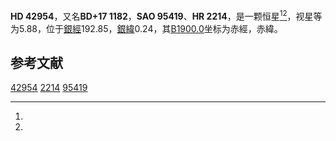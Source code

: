 {{Starbox begin
| name = HD 42954
}}
{{Starbox observe
| epoch = [[J2000.0|J2000.0]]
| constell = {{星座名待查}}<ref name=SIMBAD>{{cite web
 | url=http://simbad.u-strasbg.fr/simbad/sim-id?Ident=HR+2214
 | title=Pulsating variable Star
 | publisher=Centre de Données astronomiques de Strasbourg
 | work=SIMBAD
 | accessdate=2012-07-13
 | archive-date=2016-03-16
 | archive-url=https://web.archive.org/web/20160316084826/http://simbad.u-strasbg.fr/simbad/sim-id?Ident=HR+2214
 | dead-url=no
 }}</ref><ref name=DATA>{{cite web
 | url=http://vizier.u-strasbg.fr/viz-bin/VizieR-5?-out.add=.&-source=5050&-corr=PK=HR&-out.max=9999&HR=2214
 | title=VizieR Detailed Page
 | accessdate=2012-07-13
 | archive-date=2016-03-05
 | archive-url=https://web.archive.org/web/20160305210920/http://vizier.u-strasbg.fr/viz-bin/VizieR-5?-out.add=.&-source=5050&-corr=PK=HR&-out.max=9999&HR=2214
 | dead-url=no
 }}</ref>
| 星官 = 
| ra = {{RA|6|14|28.6}}<ref name=SIMBAD /><ref name=DATA />
| dec = {{DEC|+17|54|23}}<ref name=SIMBAD /><ref name=DATA />
| appmag_v = 5.88<ref name=SIMBAD /><ref name=DATA />
}}
{{Starbox character
| class = A5Vm<ref name=SIMBAD /><ref name=DATA />
| b-v = 0.22<ref name=SIMBAD /><ref name=DATA />
| u-b = 0.15<ref name=SIMBAD /><ref name=DATA />
| r-i = 0.11<ref name=SIMBAD /><ref name=DATA />
| variable = 
}}
{{Starbox astrometry
| radial_v = 0.15
| prop_mo_ra = 29
| parallax = 
| p_error = 
}}
{{Starbox catalog
| names =BD+17 1182，[[SAO星表|SAO]] 95419，[[HD星表|HD]] 42954，[[HR星表|HR]] 2214}}
{{Starbox reference |Simbad=HR+2214}}
{{Starbox end}}

'''HD 42954'''，又名'''BD+17 1182'''，'''SAO 95419'''、'''HR 2214'''，是一颗恒星<ref name=SIMBAD /><ref name=DATA />，视星等为5.88，位于[[銀道座標系|銀經]]192.85，[[銀道座標系|銀緯]]0.24，其[[B1900.0|B1900.0]]坐标为赤經{{RA|6|8|38.1}}，赤緯{{DEC|+17|0.24|5}}。

== 参考文献 ==
{{reflist}}

{{star-stub}}

[[Category:HD和HDE天體|42954]]
[[Category:HR天體|2214]]
[[Category:SAO天體|95419]]